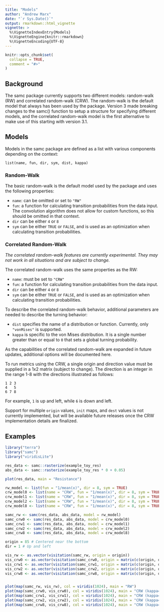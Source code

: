 ```yaml
---
title: "Models"
author: "Andrew Marx"
date: "`r Sys.Date()`"
output: rmarkdown::html_vignette
vignette: >
  %\VignetteIndexEntry{Models}
  %\VignetteEngine{knitr::rmarkdown}
  %\VignetteEncoding{UTF-8}
---
```


```r
knitr::opts_chunk$set(
  collapse = TRUE,
  comment = "#>"
)
```

## Background

The samc package currently supports two different models: random-walk (RW) and correlated random-walk (CRW). The random-walk is the default model that always has been used by the package. Version 3 made breaking changes to the samc() function to setup a structure for specifying different models, and the correlated random-walk model is the first alternative to make use of this starting with version 3.1.

## Models

Models in the samc package are defined as a list with various components depending on the context:

```
list(name, fun, dir, sym, dist, kappa)
```

### Random-Walk

The basic random-walk is the default model used by the package and uses the following properties:

- `name`: can be omitted or set to `"RW"`
- `fun`: a function for calculating transition probabilities from the data input. The convolution algorithm does not allow for custom functions, so this should be omitted in that context.
- `dir` can be either `4` or `8`
- `sym` can be either `TRUE` or `FALSE`, and is used as an optimization when calculating transition probabilities.

### Correlated Random-Walk

*The correlated random-walk features are currently experimental. They may not work in all situations and are subject to change.*

The correlated random-walk uses the same properties as the RW:

- `name`: must be set to `"CRW"`
- `fun`: a function for calculating transition probabilities from the data input.
- `dir` can be either `4` or `8`
- `sym` can be either `TRUE` or `FALSE`, and is used as an optimization when calculating transition probabilities.

To describe the correlated random-walk behavior, additional parameters are needed to describe the turning behavior:

- `dist` specifies the name of a distribution or function. Currently, only `"vonMises"` is supported.
- `kappa` is specific to the von Mises distribution. It is a single number greater than or equal to `0` that sets a global turning probability.

As the capabilities of the correlated random-walk are expanded in future updates, additional options will be documented here.

To run metrics using the CRW, a single origin and direction value must be supplied in a 1x2 matrix (subject to change). The direction is an integer in the range 1-8 with the directions illustrated as follows:

```
1 2 3
4   5
6 7 8
```

For example, `1` is up and left, while `6` is down and left.

Support for multiple `origin` values, `init` maps, and `dest` values is not currently implemented, but will be available future releases once the CRW implementation details are finalized.

## Examples

```r
library("terra")
library("samc")
library("viridisLite")

res_data <- samc::rasterize(example_toy_res)
abs_data <- samc::rasterize(example_toy_res * 0 + 0.05)

plot(res_data, main = "Resistance")

rw_model <- list(fun = "1/mean(x)", dir = 8, sym = TRUE)
crw_model0 <- list(name = "CRW", fun = "1/mean(x)", dir = 8, sym = TRUE, dist = "vonMises", kappa = 0) # Effectively a random walk after the first step
crw_model1 <- list(name = "CRW", fun = "1/mean(x)", dir = 8, sym = TRUE, dist = "vonMises", kappa = 1) # Some bias against turning
crw_model2 <- list(name = "CRW", fun = "1/mean(x)", dir = 8, sym = TRUE, dist = "vonMises", kappa = 2) # Moderate bias against turning
crw_model8 <- list(name = "CRW", fun = "1/mean(x)", dir = 8, sym = TRUE, dist = "vonMises", kappa = 8) # Very strong bias against turning

samc_rw <- samc(res_data, abs_data, model = rw_model)
samc_crw0 <- samc(res_data, abs_data, model = crw_model0)
samc_crw1 <- samc(res_data, abs_data, model = crw_model1)
samc_crw2 <- samc(res_data, abs_data, model = crw_model2)
samc_crw8 <- samc(res_data, abs_data, model = crw_model8)

origin = 85 # Centered near the bottom
dir = 1 # Up and left

vis_rw <- as.vector(visitation(samc_rw, origin = origin))
vis_crw0 <- as.vector(visitation(samc_crw0, origin = matrix(c(origin, dir), 1)))
vis_crw1 <- as.vector(visitation(samc_crw1, origin = matrix(c(origin, dir), 1)))
vis_crw2 <- as.vector(visitation(samc_crw2, origin = matrix(c(origin, dir), 1)))
vis_crw8 <- as.vector(visitation(samc_crw8, origin = matrix(c(origin, dir), 1)))


plot(map(samc_rw, vis_rw), col = viridis(1024), main = "RW")
plot(map(samc_crw0, vis_crw0), col = viridis(1024), main = "CRW (kappa=0)")
plot(map(samc_crw1, vis_crw1), col = viridis(1024), main = "CRW (kappa=1)")
plot(map(samc_crw2, vis_crw2), col = viridis(1024), main = "CRW (kappa=2)")
plot(map(samc_crw8, vis_crw8), col = viridis(1024), main = "CRW (kappa=8)")

```
